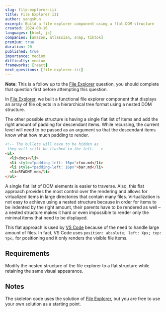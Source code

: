 ```yaml
---
slug: file-explorer-iii
title: File Explorer III
author: yangshun
excerpt: Build a file explorer component using a flat DOM structure
created: 2024-08-16
languages: [html, js]
companies: [amazon, atlassian, snap, tiktok]
premium: true
duration: 20
published: true
importance: medium
difficulty: medium
frameworks: [react]
next_questions: [file-explorer-iii]
---
```


**Note:** This is a follow up to the [File Explorer](/questions/user-interface/file-explorer) question, you should complete that question first before attempting this question.

In [File Explorer](/questions/user-interface/file-explorer), we built a functional file explorer component that displays an array of file objects in a hierarchical tree format using a nested DOM structure.

The other possible structure is having a single flat list of items and add the right amount of padding for descendant items. While recursing, the current level will need to be passed as an argument so that the descendant items know what how much padding to render.

```html
<!-- The bullets will have to be hidden as
 they will still be flushed to the left. -->
<ul>
  <li>docs</li>
  <li style="padding-left: 16px">foo.md</li>
  <li style="padding-left: 16px">bar.md</li>
  <li>README.md</li>
</ul>
```

A single flat list of DOM elements is easier to traverse. Also, this flat approach provides the most control over the rendering and allows for virtualized items in large directories that contain many files. Virtualization is not easy to achieve using a nested structure because in order for items to be indented by the right amount, their parents have to be rendered as well – a nested structure makes it hard or even impossible to render only the minimal items that need to be displayed.

This flat approach is used by [VS Code](https://github.dev/yangshun/top-javascript-interview-questions/) because of the need to handle large amount of files. In fact, VS Code uses `position: absolute; left: Xpx; top: Ypx;` for positioning and it only renders the visible file items.

## Requirements

Modify the nested structure of the file explorer to a flat structure while retaining the same visual appearance.

## Notes

The skeleton code uses the solution of [File Explorer](/questions/user-interface/file-explorer), but you are free to use your own solution as a starting point.
